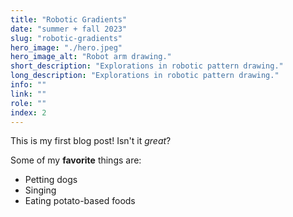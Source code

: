 ```yaml
---
title: "Robotic Gradients"
date: "summer + fall 2023"
slug: "robotic-gradients"
hero_image: "./hero.jpeg"
hero_image_alt: "Robot arm drawing."
short_description: "Explorations in robotic pattern drawing."
long_description: "Explorations in robotic pattern drawing."
info: ""
link: ""
role: ""
index: 2
---
```


This is my first blog post! Isn't it *great*?

Some of my **favorite** things are:

* Petting dogs
* Singing
* Eating potato-based foods
